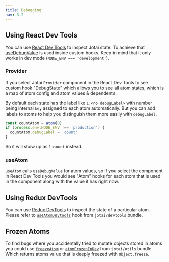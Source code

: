 ```yaml
---
title: Debugging
nav: 3.2
---
```


## Using React Dev Tools

You can use [React Dev Tools](https://chrome.google.com/webstore/detail/react-developer-tools/fmkadmapgofadopljbjfkapdkoienihi)
to inspect Jotai state. To achieve that [useDebugValue](https://reactjs.org/docs/hooks-reference.html#usedebugvalue)
is used inside custom hooks. Keep in mind that it only works in dev mode
(`NODE_ENV === 'development'`).

### Provider

If you select Jotai `Provider` component in the React Dev Tools to see custom
hook "DebugState" which allows you to see all atom states,
which is a map of atom config and atom values & dependents.

By default each state has the label like `1:<no debugLabel>` with number being
internal `key` assigned to each atom automatically. But you can add labels to
atoms to help you distinguish them more easily with `debugLabel`.

```js
const countAtom = atom(0)
if (process.env.NODE_ENV !== 'production') {
  countAtom.debugLabel = 'count'
}
```

So it will show up as `1:count` instead.

### useAtom

`useAtom` calls `useDebugValue` for atom values, so if you select the component
in React Dev Tools you would see "Atom" hooks for each atom that is used in the
component along with the value it has right now.

## Using Redux DevTools

You can use [Redux DevTools](https://chrome.google.com/webstore/detail/redux-devtools/lmhkpmbekcpmknklioeibfkpmmfibljd)
to inspect the state of a particular atom. Please refer to [`useAtomDevtools`](/jotai/api/devtools#use-atom-devtools) hook from `jotai/devtools` bundle.

## Frozen Atoms

To find bugs where you accidentally tried to mutate objects stored in atoms you
could use [`freezeAtom`](/jotai/api/utils#freeze-atom) or
[`atomFrozenInDev`](/jotai/api/utils#atom-frozen-in-dev) from `jotai/utils` bundle.
Which returns atoms value that is deeply freezed with `Object.freeze`.
